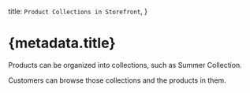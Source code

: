
  title: `Product Collections in Storefront`,
}

# {metadata.title}

Products can be organized into collections, such as Summer Collection.

Customers can browse those collections and the products in them.

<ChildDocs type="item" onlyTopLevel={true} />
